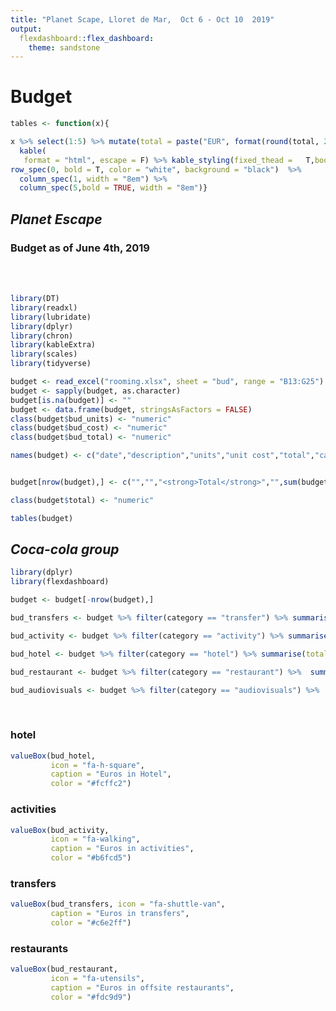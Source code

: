 ```yaml
---
title: "Planet Scape, Lloret de Mar,  Oct 6 - Oct 10  2019"
output: 
  flexdashboard::flex_dashboard:
    theme: sandstone
---
```



Budget 
===================================== 


```r
tables <- function(x){

x %>% select(1:5) %>% mutate(total = paste("EUR", format(round(total, 2L),nsmall = 2,big.mark = ","))) %>% 
  kable(
   format = "html", escape = F) %>% kable_styling(fixed_thead =   T,bootstrap_options = c("striped","condensed","hover","responsive")) %>%
row_spec(0, bold = T, color = "white", background = "black")  %>% 
  column_spec(1, width = "8em") %>% 
  column_spec(5,bold = TRUE, width = "8em")}
```


_**Planet Escape**_ {data-width=850}
-------------------------------------------

### Budget as of June 4th, 2019

<br><br>

```r

library(DT)
library(readxl)
library(lubridate)
library(dplyr)
library(chron)
library(kableExtra)
library(scales)
library(tidyverse)

budget <- read_excel("rooming.xlsx", sheet = "bud", range = "B13:G25") 
budget <- sapply(budget, as.character)
budget[is.na(budget)] <- ""
budget <- data.frame(budget, stringsAsFactors = FALSE)
class(budget$bud_units) <- "numeric"
class(budget$bud_cost) <- "numeric"
class(budget$bud_total) <- "numeric"

names(budget) <- c("date","description","units","unit cost","total","category")


budget[nrow(budget),] <- c("","","<strong>Total</strong>","",sum(budget$total),"")

class(budget$total) <- "numeric"

tables(budget)

```

_**Coca-cola group**_{data-width=150}
-------------------------------------------

```r

library(dplyr)
library(flexdashboard)

budget <- budget[-nrow(budget),]

bud_transfers <- budget %>% filter(category == "transfer") %>% summarise(total= sum(total)) %>% prettyNum(big.mark = ",")

bud_activity <- budget %>% filter(category == "activity") %>% summarise(total= sum(total))%>% prettyNum(big.mark = ",")

bud_hotel <- budget %>% filter(category == "hotel") %>% summarise(total = sum(total))%>% prettyNum(big.mark = ",")

bud_restaurant <- budget %>% filter(category == "restaurant") %>%  summarise(total = sum(total)) %>% prettyNum(big.mark = ",")

bud_audiovisuals <- budget %>% filter(category == "audiovisuals") %>%  summarise(total = sum(total)) %>% prettyNum(big.mark = ",")

```

<br>

### hotel

```r

valueBox(bud_hotel, 
         icon = "fa-h-square", 
         caption = "Euros in Hotel",
         color = "#fcffc2")
```


### activities

```r

valueBox(bud_activity, 
         icon = "fa-walking", 
         caption = "Euros in activities",
         color = "#b6fcd5")
```


### transfers

```r

valueBox(bud_transfers, icon = "fa-shuttle-van",
         caption = "Euros in transfers",
         color = "#c6e2ff")

```

### restaurants

```r

valueBox(bud_restaurant, 
         icon = "fa-utensils", 
         caption = "Euros in offsite restaurants",
         color = "#fdc9d9")
```


